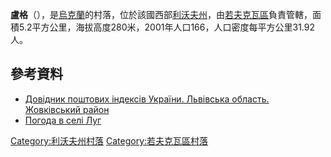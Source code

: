 {{coord|50|11|3|N|23|34|7|E|scale:100000|display=title}}

'''盧格'''（{{lang-uk|Луг}}），是[[烏克蘭|烏克蘭]]的村落，位於該國西部[[利沃夫州|利沃夫州]]，由[[若夫克瓦區|若夫克瓦區]]負責管轄，面積5.2平方公里，海拔高度280米，2001年人口166，人口密度每平方公里31.92人。

==參考資料==
*[http://www.uaidx.com/13/280/index Довідник поштових індексів України. Львівська область. Жовківський район] {{Wayback|url=http://www.uaidx.com/13/280/index |date=20161003171007 }}
* [http://weather.in.ua/ua/l'vovskaja/13909 Погода в селі Луг] {{Wayback|url=http://weather.in.ua/ua/l%27vovskaja/13909 |date=20201127205711 }}

{{DEFAULTSORT:Луг}}
[[Category:利沃夫州村落|Category:利沃夫州村落]]
[[Category:若夫克瓦區村落|Category:若夫克瓦區村落]]


{{Lviv-geo-stub}}